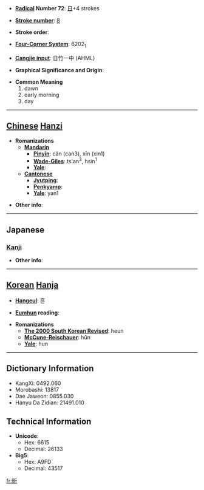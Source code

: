 * '''[[Wiktionary:Chinese radical index| Radical]] Number 72''': [[Wiktionary:Chinese radical index 日|日]]+4 strokes

* '''[[Wiktionary:Chinese total strokes index|Stroke number]]''': [[Wiktionary:Chinese total strokes index 8|8]]

* '''Stroke order''': 

* '''[[Wiktionary:Chinese four corner index|Four-Corner System]]''': 6202<sub>1</sub>

* '''[[Wiktionary:Chinese Cangjie index|Cangjie input]]''': 日竹一中 (AHML)

* '''Graphical Significance and Origin''': 

* '''Common Meaning'''
*#dawn
*# early morning
*# day


----

== [[Chinese]] [[Hanzi]] ==

* '''Romanizations'''
** '''[[Mandarin]]'''
*** '''[[Pinyin]]''': cǎn (can3), xīn (xin1)
*** '''[[Wade-Giles]]''': ts'an<sup>3</sup>, hsin<sup>1</sup>
*** '''[[Yale]]''': 
** '''[[Cantonese]]'''
*** '''[[Jyutping]]''':
*** '''[[Penkyamp]]''': 
*** '''[[Yale]]''': yan1

* '''Other info''': 

----

==Japanese==
===[[Kanji]]===
{{kanji|on readings=[[きん]] (kin), [[こん]] (kon), [[き]] (ki)|kun readings=[[あさ]] (asa)}}

* '''Other info''':  

----

== [[Korean]] [[Hanja]] ==

* '''[[Hangeul]]''': 흔

* '''[[Eumhun]] reading''': 

* '''Romanizations'''
** '''[[The 2000 South Korean Revised Romanization|The 2000 South Korean Revised]]''': heun
** '''[[McCune-Reischauer]]''': hŭn
** '''[[Yale]]''': hun

----

== Dictionary Information ==

* KangXi: 0492.060
* Morobashi: 13817
* Dae Jaweon: 0855.030
* Hanyu Da Zidian: 21491.010

== Technical Information ==

* '''Unicode''':
** Hex: 6615
** Decimal: 26133
* '''Big5''':
** Hex: A9FD
** Decimal: 43517

[[fr:昕]]